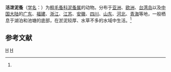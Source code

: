 {{Speciesbox
| taxon = Ilyocryptus agilis
| binomial_authority = (Kurz, 1878)<ref name='id12344'>{{cite web| url =http://www.bioinfo.cn/db05/BjdwSpecies.php?action=view&id=12344| title =活泼泥蚤| work =《中国动物物种编目数据库》| publisher =中国科学院微生物研究所| author =中国科学院动物研究所| accessdate =2009-04-28| deadurl =yes| archiveurl =https://web.archive.org/web/20160305033331/http://www.bioinfo.cn/db05/BjdwSpecies.php?action=view&id=12344| archivedate =2016-03-05}}</ref>
}}

'''活泼泥蚤'''（[[学名|学名]]：{{lang|la|''Ilyocryptus agilis''}}）为[[粗毛蚤科|粗毛蚤科]][[泥蚤属|泥蚤属]]的动物。分布于[[亚洲|亚洲]]、[[欧洲|欧洲]]、[[台湾岛|台湾岛]]以及[[中国大陆|中国大陆]]的[[广东|广东]]、[[福建|福建]]、[[浙江|浙江]]、[[江苏|江苏]]、[[安徽|安徽]]、[[四川|四川]]、[[山东|山东]]、[[河北|河北]]、[[青海|青海]]等地，一般栖息于湖泊和池塘的底部，在淤泥较厚、水草不多的水域中生活。<ref name='id12344'/>

== 参考文献 ==
{{reflist}}

{{节肢动物小作品}}

{{taxonbar}}
[[Category:_1878年描述的动物|H]]
[[Category:泥蚤属|H]]
